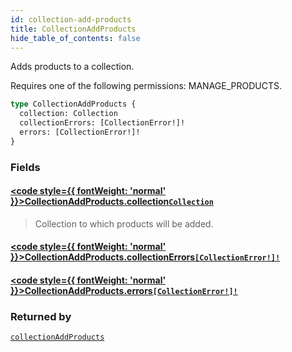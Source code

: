 ```yaml
---
id: collection-add-products
title: CollectionAddProducts
hide_table_of_contents: false
---
```








Adds products to a collection. 

Requires one of the following permissions: MANAGE_PRODUCTS.

```graphql
type CollectionAddProducts {
  collection: Collection
  collectionErrors: [CollectionError!]!
  errors: [CollectionError!]!
}
```


### Fields

#### [<code style={{ fontWeight: 'normal' }}>CollectionAddProducts.<b>collection</b></code>](#)<Bullet />[`Collection`](../../../developer/api-reference/objects/collection) <Badge class="secondary" text="object"/>
> Collection to which products will be added.
> 

#### [<code style={{ fontWeight: 'normal' }}>CollectionAddProducts.<b>collectionErrors</b></code>](#)<Bullet />[`[CollectionError!]!`](../../../developer/api-reference/objects/collection-error) <Badge class="secondary" text="non-null"/> <Badge class="secondary" text="object"/>
> 
> 

#### [<code style={{ fontWeight: 'normal' }}>CollectionAddProducts.<b>errors</b></code>](#)<Bullet />[`[CollectionError!]!`](../../../developer/api-reference/objects/collection-error) <Badge class="secondary" text="non-null"/> <Badge class="secondary" text="object"/>
> 
> 



### Returned by

[`collectionAddProducts`](../../../developer/api-reference/mutations/collection-add-products)  <Badge class="secondary" text="mutation"/>



